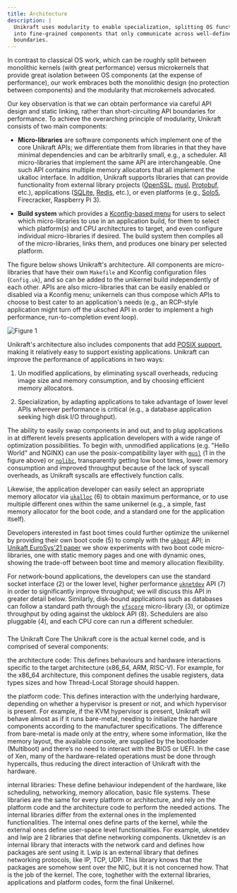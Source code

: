 ```yaml
---
title: Architecture
description: |
  Unikraft uses modularity to enable specialization, splitting OS functionality
  into fine-grained components that only communicate across well-defined API
  boundaries. 
---
```


In contrast to classical OS work, which can be roughly split between monolithic
kernels (with great performance) versus microkernels that provide great
isolation between OS components (at the expense of performance), our work
embraces both the monolithic design (no protection between components) and the
modularity that microkernels advocated.

Our key observation is that we can obtain performance via careful API design and
static linking, rather than short-circuiting API boundaries for performance. To
achieve the overarching principle of modularity, Unikraft consists of two main
components:

* **Micro-libraries** are software components which implement one of the core
  Unikraft APIs; we differentiate them from libraries in that they have minimal
  dependencies and can be arbitrarily small, e.g., a scheduler.  All
  micro-libraries that implement the same API are interchangeable. One such API
  contains multiple memory allocators that all implement the ukalloc interface.
  In addition, Unikraft supports libraries that can provide functionality from
  external library projects ([OpenSSL](https://github.com/unikraft/lib-openssl),
  [musl](https://github.com/unikraft/lib-musl),
  [Protobuf](https://github.com/unikraft/lib-protobuf), etc.), applications
  ([SQLite](https://github.com/unikraft/lib-sqlite),
  [Redis](https://github.com/unikraft/lib-redis), etc.), or even platforms
  (e.g., [Solo5](https://github.com/unikraft/plat-solo5), Firecracker, Raspberry
  Pi 3).

* **Build system** which provides a [Kconfig-based
  menu](/docs/internals/build-system#configuk) for users to select which micro-libraries
  to use in an application build, for them to select which platform(s) and CPU
  architectures to target, and even configure individual micro-libraries if
  desired. The build system then compiles all of the micro-libraries, links
  them, and produces one binary per selected platform.

The figure below shows Unikraft's architecture.  All components are
micro-libraries that have their own `Makefile` and Kconfig configuration files
(`Config.uk`), and so can be added to the unikernel build independently of each
other.  APIs are also micro-libraries that can be easily enabled or disabled via
a Kconfig menu; unikernels can thus compose which APIs to choose to best cater
to an application's needs (e.g., an RCP-style application might turn off the
uksched API in order to implement a high performance, run-to-completion event
loop).

<Image
  border
  ratio={16/11}
  src="/diagrams/unikraft-architecture.svg"
  title="Figure 1"
  description="Overview of Unikraft's architecture. All components are micro-libraries that have their own Makefile and Kconfig configuration files, and so can be added to the unikernel build independently of each other.  APIs are also micro-libraries that can be easily enabled or disabled via a Kconfig menu; unikernels can thus compose which APIs to choose to best cater to an application's need."
/>

Unikraft's architecture also includes components that add [POSIX
support](/docs/features/posix-compatibility), making it relatively easy to
support existing applications. Unikraft can improve the performance of
applications in two ways:

1. Un modified applications, by eliminating syscall overheads, reducing image
   size and memory consumption, and by choosing efficient memory allocators.

2. Specialization, by adapting applications to take advantage of lower level
   APIs wherever performance is critical (e.g., a database application seeking
   high disk I/O throughput).

The ability to easily swap components in and out, and to plug applications in at
different levels presents application developers with a wide range of
optimization possibilities.  To begin with, unmodified applications (e.g. "Hello
World" and NGINX) can use the posix-compatibility layer with
[`musl`](https://github.com/unikraft/lib-musl) (1️ in the figure above) or
[`nolibc`](https://github.com/unikraft/unikraft/tree/staging/lib/nolibc),
transparently getting low boot times, lower memory consumption and improved
throughput because of the lack of syscall overheads, as Unikraft syscalls are
effectively function calls.

Likewise, the application developer can easily select an appropriate memory
allocator via
[`ukalloc`](https://github.com/unikraft/unikraft/tree/staging/lib/ukalloc) (6️)
to obtain maximum performance, or to use multiple different ones within the same
unikernel (e.g., a simple, fast memory allocator for the boot code, and a
standard one for the application itself).

Developers interested in fast boot times could further optimize the unikernel by
providing their own boot code (5️) to comply with the
[`ukboot`](/docs/develop/booting/) API; in [Unikaft EuroSys'21
paper](https://dl.acm.org/doi/abs/10.1145/3447786.3456248) we show experiments
with two boot code micro-libraries, one with static memory pages and one with
dynamic ones, showing the trade-off between boot time and memory allocation
flexibility.

For network-bound applications, the developers can use the standard socket
interface (2️) or the lower level, higher performance
[`uknetdev`](https://github.com/unikraft/unikraft/tree/staging/lib/uknetdev) API
(7️) in order to significantly improve throughput; we will discuss this API in
greater detail below.  Similarly, disk-bound applications such as databases can
follow a standard path through the
[`vfscore`](https://github.com/unikraft/unikraft/tree/staging/lib/vfscore)
micro-library (3️), or optimize throughput by oding against the ukblock API
(8️).  Schedulers are also pluggable (4️), and each CPU core can run a
different scheduler.







###


The Unikraft Core
The Unikraft core is the actual kernel code, and is comprised of several components:

the architecture code: This defines behaviours and hardware interactions
specific to the target architecture (x86_64, ARM, RISC-V). For example, for the
x86_64 architecture, this component defines the usable registers, data types
sizes and how Thread-Local Storage should happen.

the platform code: This defines interaction with the underlying hardware,
depending on whether a hypervisor is present or not, and which hypervisor is
present. For example, if the KVM hypervisor is present, Unikraft will behave
almost as if it runs bare-metal, needing to initialize the hardware components
according to the manufacturer specifications. The difference from bare-metal is
made only at the entry, where some information, like the memory layout, the
available console, are supplied by the bootloader (Multiboot) and there’s no
need to interact with the BIOS or UEFI. In the case of Xen, many of the
hardware-related operations must be done through hypercalls, thus reducing the
direct interaction of Unikraft with the hardware.

internal libraries: These define behaviour independent of the hardware, like scheduling, networking, memory allocation, basic file systems. These libraries are the same for every platform or architecture, and rely on the platform code and the architecture code to perform the needed actions. The internal libraries differ from the external ones in the implemented functionalities. The internal ones define parts of the kernel, while the external ones define user-space level functionalities. For example, uknetdev and lwip are 2 libraries that define networking components. Uknetdev is an internal library that interacts with the network card and defines how packages are sent using it. Lwip is an external library that defines networking protocols, like IP, TCP, UDP. This library knows that the packages are somehow sent over the NIC, but it is not concerned how. That is the job of the kernel.
The core, toghether with the external libraries, applications and platform codes, form the final Unikernel.
